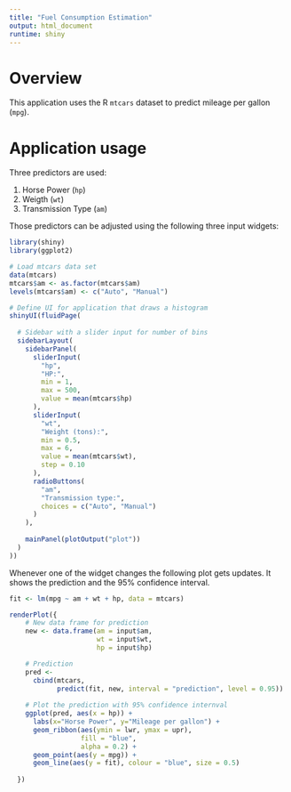 ```yaml
---
title: "Fuel Consumption Estimation"
output: html_document
runtime: shiny
---
```


# Overview
This application uses the R `mtcars` dataset to predict mileage per gallon (`mpg`).

# Application usage
Three predictors are used:

  1. Horse Power (`hp`)
  1. Weigth (`wt`)
  1. Transmission Type (`am`)

Those predictors can be adjusted using the following three input widgets: 

```r
library(shiny)
library(ggplot2)

# Load mtcars data set
data(mtcars)
mtcars$am <- as.factor(mtcars$am)
levels(mtcars$am) <- c("Auto", "Manual")

# Define UI for application that draws a histogram
shinyUI(fluidPage(
  
  # Sidebar with a slider input for number of bins
  sidebarLayout(
    sidebarPanel(
      sliderInput(
        "hp",
        "HP:",
        min = 1,
        max = 500,
        value = mean(mtcars$hp)
      ),
      sliderInput(
        "wt",
        "Weight (tons):",
        min = 0.5,
        max = 6,
        value = mean(mtcars$wt),
        step = 0.10
      ),
      radioButtons(
        "am",
        "Transmission type:",
        choices = c("Auto", "Manual")
      )
    ),
    
    mainPanel(plotOutput("plot"))
  )
))

```


Whenever one of the widget changes the following plot gets updates. It shows the prediction and the 95% confidence interval.

```r
fit <- lm(mpg ~ am + wt + hp, data = mtcars)

renderPlot({
    # New data frame for prediction
    new <- data.frame(am = input$am,
                      wt = input$wt,
                      hp = input$hp)

    # Prediction
    pred <-
      cbind(mtcars,
            predict(fit, new, interval = "prediction", level = 0.95))
    
    # Plot the prediction with 95% confidence internval
    ggplot(pred, aes(x = hp)) +
      labs(x="Horse Power", y="Mileage per gallon") +
      geom_ribbon(aes(ymin = lwr, ymax = upr),
                  fill = "blue",
                  alpha = 0.2) +
      geom_point(aes(y = mpg)) +
      geom_line(aes(y = fit), colour = "blue", size = 0.5)
    
  })
  
```

